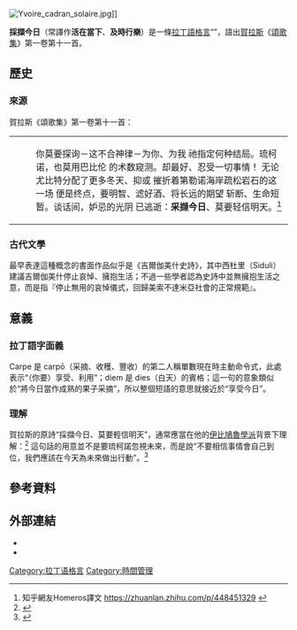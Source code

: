 [[File:Yvoire_cadran_solaire.jpg|thumb]]]]

'''採擷今日'''（常譯作'''活在當下'''、'''及時行樂'''）是一條[[拉丁語|拉丁語]][[格言|格言]]“{{lang|la|Carpe diem}}”，語出[[賀拉斯|賀拉斯]]《[[頌歌|頌歌集]]》第一卷第十一首。

==歷史==

===來源===
賀拉斯《頌歌集》第一卷第十一首：
{|
|<poem>{{Lang|la|Tu ne quaesieris, scire nefas, quem mihi, quem tibi
finem di dederint, Leuconoe, nec Babylonios
temptaris numeros. ut melius, quidquid erit, pati.
seu pluris hiemes seu tribuit Iuppiter ultimam,
quae nunc oppositis debilitat pumicibus mare
Tyrrhenum. Sapias, vina liques et spatio brevi
spem longam reseces. dum loquimur, fugerit invida
aetas: '''carpe diem''', quam minimum credula postero.|italic=no}}</poem>
|style="padding-left:2em;"|<poem>你莫要探询－这不合神律－为你、为我
祂指定何种结局。琉柯诺，也莫用巴比伦
的术数窥测。却最好、忍受一切事情！
无论尤比特分配了更多冬天、抑或
摧折着第勒诺海岸疏松岩石的这一场
便是终点，要明智、滤好酒、将长远的期望
斩断、生命短暂。谈话间，妒忌的光阴
已逃逝：'''采撷今日'''、莫要轻信明天。<ref>知乎網友Homeros譯文 https://zhuanlan.zhihu.com/p/448451329 {{Wayback|url=https://zhuanlan.zhihu.com/p/448451329 |date=20220321061834 }}</ref>
</poem>
|}

===古代文學===
最早表達這種概念的書面作品似乎是《吉爾伽美什史詩》，其中西杜里（Siduli）建議吉爾伽美什停止哀悼、擁抱生活；不過一些學者認為史詩中並無擁抱生活之意，而是指『停止無用的哀悼儀式，回歸美索不達米亞社會的正常規範』。

==意義==

===拉丁語字面義===
Carpe 是 carpō（采摘、收穫、豐收）的第二人稱單數現在時主動命令式，此處表示“（你要）享受、利用”；diem 是 dies（白天）的賓格；這一句的意象類似於“將今日當作成熟的果子采摘”，所以整個短語的意思就接近於“享受今日”。

===理解===
賀拉斯的原詩“採擷今日、莫要輕信明天”，通常應當在他的[[伊比鳩魯學派|伊比鳩魯學派]]背景下理解：<ref>{{Cite book
| publisher = Cam Press
| isbn = 978-0-521-83002-7
| last = Harrison
| first = S. J.
| title = The Cambridge companion to Horace
| pages = 154, 168
| year = 2012
}}</ref>
這句話的用意並不是要琉柯諾忽視未來，而是說“不要相信事情會自己到位，我們應該在今天為未來做出行動”。<ref>{{cite web |last=Jacks |first=Lorra |url=http://www.cracked.com/article_20251_the-5-most-frequently-misused-proverbs.html#ixzz2Owoxb8mB |title=The 5 Most Frequently Misused Proverbs |publisher=Cracked.com |date=February 17, 2013 |accessdate=2014-01-02 |archive-date=2021-01-20 |archive-url=https://web.archive.org/web/20210120111335/https://www.cracked.com/article_20251_the-5-most-frequently-misused-proverbs.html#ixzz2Owoxb8mB |dead-url=no }}</ref>

== 參考資料 ==
{{reflist}}

==外部連結==
*{{commons category-inline|Carpe diem}}
*{{wiktionary-inline|carpe diem}}

{{DEFAULTSORT:Carpe Diem}}
[[Category:拉丁语格言|Category:拉丁语格言]]
[[Category:時間管理|Category:時間管理]]